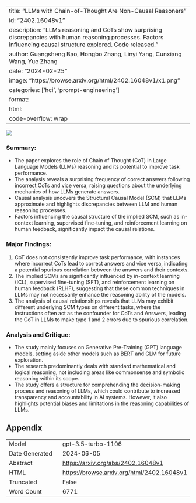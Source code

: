 
---
title: "LLMs with Chain-of-Thought Are Non-Causal Reasoners"
id: "2402.16048v1"
description: "LLMs reasoning and CoTs show surprising discrepancies with human reasoning processes. Factors influencing causal structure explored. Code released."
author: Guangsheng Bao, Hongbo Zhang, Linyi Yang, Cunxiang Wang, Yue Zhang
date: "2024-02-25"
image: "https://browse.arxiv.org/html/2402.16048v1/x1.png"
categories: ['hci', 'prompt-engineering']
format:
  html:
    code-overflow: wrap
---

![](https://browse.arxiv.org/html/2402.16048v1/x1.png)

### **Summary:**
- The paper explores the role of Chain of Thought (CoT) in Large Language Models (LLMs) reasoning and its potential to improve task performance.
- The analysis reveals a surprising frequency of correct answers following incorrect CoTs and vice versa, raising questions about the underlying mechanics of how LLMs generate answers.
- Causal analysis uncovers the Structural Causal Model (SCM) that LLMs approximate and highlights discrepancies between LLM and human reasoning processes.
- Factors influencing the causal structure of the implied SCM, such as in-context learning, supervised fine-tuning, and reinforcement learning on human feedback, significantly impact the causal relations.

### Major Findings:
1. CoT does not consistently improve task performance, with instances where incorrect CoTs lead to correct answers and vice versa, indicating a potential spurious correlation between the answers and their contexts.
2. The implied SCMs are significantly influenced by in-context learning (ICL), supervised fine-tuning (SFT), and reinforcement learning on human feedback (RLHF), suggesting that these common techniques in LLMs may not necessarily enhance the reasoning ability of the models.
3. The analysis of causal relationships reveals that LLMs may exhibit different underlying SCM types on different tasks, where the Instructions often act as the confounder for CoTs and Answers, leading the CoT in LLMs to make type 1 and 2 errors due to spurious correlation.

### Analysis and Critique:
- The study mainly focuses on Generative Pre-Training (GPT) language models, setting aside other models such as BERT and GLM for future exploration.
- The research predominantly deals with standard mathematical and logical reasoning, not including areas like commonsense and symbolic reasoning within its scope.
- The study offers a structure for comprehending the decision-making process and reasoning of LLMs, which could contribute to increased transparency and accountability in AI systems. However, it also highlights potential biases and limitations in the reasoning capabilities of LLMs.

## Appendix

|          |          |
|----------|----------|
| Model     | gpt-3.5-turbo-1106       |
| Date Generated     | 2024-06-05       |
| Abstract | [https://arxiv.org/abs/2402.16048v1](https://arxiv.org/abs/2402.16048v1)        |
| HTML     | [https://browse.arxiv.org/html/2402.16048v1](https://browse.arxiv.org/html/2402.16048v1)       |
| Truncated       | False       |
| Word Count       | 6771       |